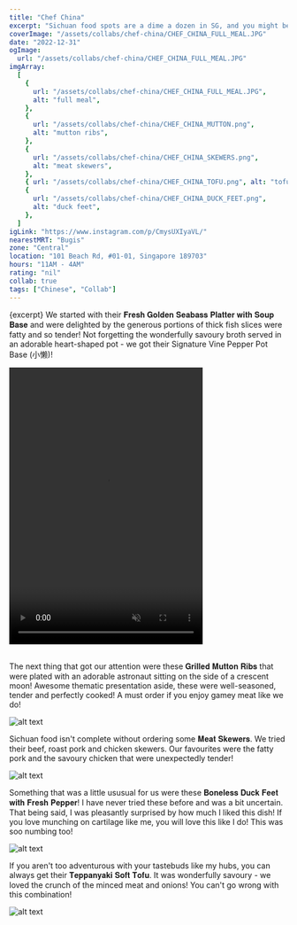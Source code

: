 ```yaml
---
title: "Chef China"
excerpt: "Sichuan food spots are a dime a dozen in SG, and you might be a bit dissuaded by the gimmicky nature of this space-themed restaurant. But I'm here to tell you not to judge a book by its cover! We had an absolutely delicious meal here!"
coverImage: "/assets/collabs/chef-china/CHEF_CHINA_FULL_MEAL.JPG"
date: "2022-12-31"
ogImage:
  url: "/assets/collabs/chef-china/CHEF_CHINA_FULL_MEAL.JPG"
imgArray:
  [
    {
      url: "/assets/collabs/chef-china/CHEF_CHINA_FULL_MEAL.JPG",
      alt: "full meal",
    },
    {
      url: "/assets/collabs/chef-china/CHEF_CHINA_MUTTON.png",
      alt: "mutton ribs",
    },
    {
      url: "/assets/collabs/chef-china/CHEF_CHINA_SKEWERS.png",
      alt: "meat skewers",
    },
    { url: "/assets/collabs/chef-china/CHEF_CHINA_TOFU.png", alt: "tofu" },
    {
      url: "/assets/collabs/chef-china/CHEF_CHINA_DUCK_FEET.png",
      alt: "duck feet",
    },
  ]
igLink: "https://www.instagram.com/p/CmysUXIyaVL/"
nearestMRT: "Bugis"
zone: "Central"
location: "101 Beach Rd, #01-01, Singapore 189703"
hours: "11AM - 4AM"
rating: "nil"
collab: true
tags: ["Chinese", "Collab"]
---
```


{excerpt} We started with their 𝐅𝐫𝐞𝐬𝐡 𝐆𝐨𝐥𝐝𝐞𝐧 𝐒𝐞𝐚𝐛𝐚𝐬𝐬 𝐏𝐥𝐚𝐭𝐭𝐞𝐫 𝐰𝐢𝐭𝐡 𝐒𝐨𝐮𝐩 𝐁𝐚𝐬𝐞 and were delighted by the generous portions of thick fish slices were fatty and so tender! Not forgetting the wonderfully savoury broth served in an adorable heart-shaped pot - we got their Signature Vine Pepper Pot Base (小懒)!

<div className="flex justify-center">
  <video width="350" height="500" controls muted>
    <source
      src="/assets/collabs/chef-china/CHEF_CHINA_FOOD.mp4"
      type="video/mp4"
    />
    Your browser does not support the video tag.
  </video>
</div>
<br />

The next thing that got our attention were these 𝐆𝐫𝐢𝐥𝐥𝐞𝐝 𝐌𝐮𝐭𝐭𝐨𝐧 𝐑𝐢𝐛𝐬 that were plated with an adorable astronaut sitting on the side of a crescent moon! Awesome thematic presentation aside, these were well-seasoned, tender and perfectly cooked! A must order if you enjoy gamey meat like we do!

![alt text](/assets/collabs/chef-china/CHEF_CHINA_MUTTON.png)

Sichuan food isn't complete without ordering some 𝐌𝐞𝐚𝐭 𝐒𝐤𝐞𝐰𝐞𝐫𝐬. We tried their beef, roast pork and chicken skewers. Our favourites were the fatty pork and the savoury chicken that were unexpectedly tender!

![alt text](/assets/collabs/chef-china/CHEF_CHINA_SKEWERS.png)

Something that was a little ususual for us were these 𝐁𝐨𝐧𝐞𝐥𝐞𝐬𝐬 𝐃𝐮𝐜𝐤 𝐅𝐞𝐞𝐭 𝐰𝐢𝐭𝐡 𝐅𝐫𝐞𝐬𝐡 𝐏𝐞𝐩𝐩𝐞𝐫! I have never tried these before and was a bit uncertain. That being said, I was pleasantly surprised by how much I liked this dish! If you love munching on cartilage like me, you will love this like I do! This was soo numbing too!

![alt text](/assets/collabs/chef-china/CHEF_CHINA_DUCK_FEET.png)

If you aren't too adventurous with your tastebuds like my hubs, you can always get their 𝐓𝐞𝐩𝐩𝐚𝐧𝐲𝐚𝐤𝐢 𝐒𝐨𝐟𝐭 𝐓𝐨𝐟𝐮. It was wonderfully savoury - we loved the crunch of the minced meat and onions! You can't go wrong with this combination!

![alt text](/assets/collabs/chef-china/CHEF_CHINA_TOFU.png)
